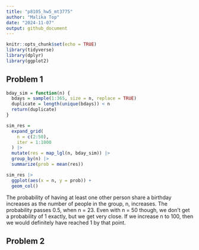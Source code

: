 ```yaml
---
title: "p8105_hw5_mt3775"
author: "Malika Top"
date: "2024-11-07"
output: github_document
---
```


```r
knitr::opts_chunk$set(echo = TRUE)
library(tidyverse)
library(dplyr)
library(ggplot2)
```

## Problem 1
```r
bday_sim = function(n) {
  bdays = sample(1:365, size = n, replace = TRUE)
  duplicate = length(unique(bdays)) < n
  return(duplicate)
}

sim_res =
  expand_grid(
    n = c(2:50),
    iter = 1:1000
  ) |> 
  mutate(res = map_lgl(n, bday_sim)) |> 
  group_by(n) |> 
  summarize(prob = mean(res))

sim_res |> 
  ggplot(aes(x = n, y = prob)) + 
  geom_col()
```

The probability of having at least one other person share a birthday increases as the 
number of people in the group, n, increases. The probability passes 0.5, when n = 23. 
Even with n = 50 though, we don't get a probability of 1 exactly, but we get very close.
If we increase n to 100, then we would definitely have reached 1 by that point.

## Problem 2

